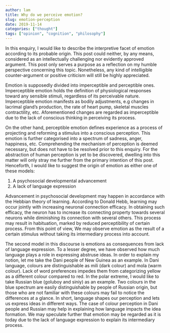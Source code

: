 ```yaml
---
author: lam
title: Why do we perceive emotion?
slug: emotion-perception
date: 2019-11-14
categories: ["thought"]
tags: ["opinion", "cognition", "philosophy"]
---
```


In this enquiry, I would like to describe the interpretive facet of emotion
according to its probable origin. This post could neither, by any means,
considered as an intellectually challenging nor evidently approved argument.
This post only serves a purpose as a reflection on my humble perspective
concerning this topic. Nonetheless, any kind of intelligible counter-argument
or positive criticism will still be highly appreciated.

Emotion is supposedly divided into imperceptible and perceptible ones.
Imperceptible emotion holds the definition of physiological responses toward
any sensible stimuli, regardless of its perceivable nature. Imperceptible
emotion manifests as bodily adjustments, e.g changes in lacrimal gland's
production, the rate of heart pump, skeletal muscles contractility, etc.
Aforementioned changes are regarded as imperceptible due to the lack of
conscious thinking in perceiving its process.

On the other hand, perceptible emotion defines experience as a process of
projecting and reforming a stimulus into a conscious perception. This emotion
is further categorised into a spectrum of sadness, anger, happiness, etc.
Comprehending the mechanism of perception is deemed necessary, but does not
have to be resolved prior to this enquiry. For the abstraction of human
perception is yet to be discovered, dwelling into this matter will only stray
me further from the primary intention of this post. Henceforth, I would like to
suggest the origin of emotion as either one of these models:

1. A psychosocial developmental advancement
2. A lack of language expression

Advancement in psychosocial development may happen in accordance with the
Hebbian theory of learning. According to Donald Hebb, learning may occur
jointly with increasing neuronal connection efficacy. In obtaining such
efficacy, the neuron has to increase its connecting property towards several
neurons while diminishing its connection with several others. This process may
result in habituation, marked by reduced perceptibility of certain process.
From this point of view, We may observe emotion as the result of a certain
stimulus without taking its intermediary process into account.

The second model in this discourse is emotions as consequences from lack of
language expression. To a lesser degree, we have observed how much language
plays a role in expressing abstruse ideas. In order to explain my notion, let
me take the Dani people of New Guinea as an example. In Dani language, colours
are distinguishable as mili (dark colour) and mola (warm colour). Lack of word
preferences impedes them from categorizing yellow as a different colour
compared to red. In the polar extreme, I would like to take Russian blue
(goluboy and siniy) as an example. Two colours in the blue spectrum are easily
distinguishable by people of Russian origin, but those who are not familiar
with these colours may fail to notice the differences at a glance. In short,
language shapes our perception and lets us express ideas in different ways. The
case of colour perception in Dani people and Russian may help in explaining how
language impacts the idea formation. We may speculate further that emotion may
be regarded as it is today due to the lack of language expression to explain
its intermediary process.
